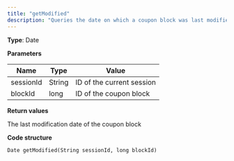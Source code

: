 ```yaml
---
title: "getModified"
description: "Queries the date on which a coupon block was last modified in Optimizely Campaign."
---
```


**Type**: Date

**Parameters**

| Name      | Type   | Value                     |
| --------- | ------ | ------------------------- |
| sessionId | String | ID of the current session |
| blockId   | long   | ID of the coupon block    |

**Return values**

The last modification date of the coupon block

**Code structure**

`Date getModified(String sessionId, long blockId)
`
